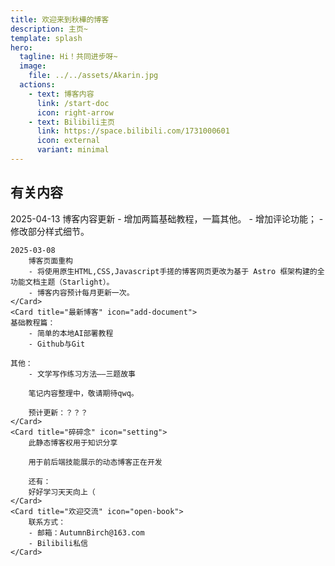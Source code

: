 ```yaml
---
title: 欢迎来到秋樺的博客
description: 主页~
template: splash
hero:
  tagline: Hi！共同进步呀~
  image:
    file: ../../assets/Akarin.jpg
  actions:
    - text: 博客内容
      link: /start-doc
      icon: right-arrow
    - text: Bilibili主页
      link: https://space.bilibili.com/1731000601
      icon: external
      variant: minimal
---
```



## 有关内容

<CardGrid stagger>
	<Card title="更新日志" icon="pencil">
	2025-04-13
		博客内容更新
		- 增加两篇基础教程，一篇其他。
		- 增加评论功能；
		- 修改部分样式细节。

	2025-03-08
		博客页面重构
		- 将使用原生HTML,CSS,Javascript手搓的博客网页更改为基于 Astro 框架构建的全功能文档主题（Starlight）。
		- 博客内容预计每月更新一次。
	</Card>
	<Card title="最新博客" icon="add-document">
	基础教程篇：
		- 简单的本地AI部署教程
		- Github与Git

	其他：
		- 文学写作练习方法——三题故事

		笔记内容整理中，敬请期待qwq。

		预计更新：？？？
	</Card>
	<Card title="碎碎念" icon="setting">
		此静态博客权用于知识分享
		
		用于前后端技能展示的动态博客正在开发

		还有：
		好好学习天天向上（
	</Card>
	<Card title="欢迎交流" icon="open-book">
		联系方式：
		- 邮箱：AutumnBirch@163.com
		- Bilibili私信
	</Card>
</CardGrid>
